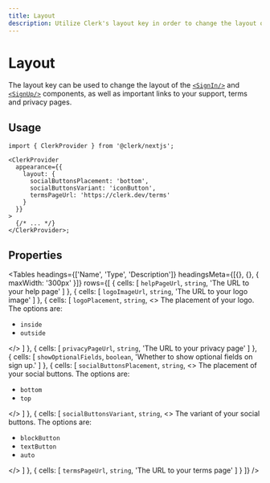 ---
title: Layout
description: Utilize Clerk's layout key in order to change the layout of the SignIn and SignUp components, as well as important links to your support, terms and privacy pages.
---


# Layout

The layout key can be used to change the layout of the [`<SignIn/>`](/reference-react/authentication/sign-in) and [`<SignUp/>`](/reference-react/authentication/sign-up) components, as well as important links to your support, terms and privacy pages.

## Usage

```tsx filename="app.tsx" copy
import { ClerkProvider } from '@clerk/nextjs';

<ClerkProvider
  appearance={{
    layout: {
      socialButtonsPlacement: 'bottom',
      socialButtonsVariant: 'iconButton',
      termsPageUrl: 'https://clerk.dev/terms'
    }
  }}
>
  {/* ... */}
</ClerkProvider>;
```

## Properties

<Tables
  headings={['Name', 'Type', 'Description']}
  headingsMeta={[{}, {}, { maxWidth: '300px' }]}
  rows={[
    {
      cells: [
        <code>helpPageUrl</code>,
        <code>string</code>,
        'The URL to your help page'
      ]
    },
    {
      cells: [
        <code>logoImageUrl</code>,
        <code>string</code>,
        'The URL to your logo image'
      ]
    },
    {
      cells: [
        <code>logoPlacement</code>,
        <code>string</code>,
        <>
          The placement of your logo. The options are:
          <ul>
            <li>
              <code>inside</code>
            </li>
            <li>
              <code>outside</code>
            </li>
          </ul>
        </>
      ]
    },
    {
      cells: [
        <code>privacyPageUrl</code>,
        <code>string</code>,
        'The URL to your privacy page'
      ]
    },
    {
      cells: [
        <code>showOptionalFields</code>,
        <code>boolean</code>,
        'Whether to show optional fields on sign up.'
      ]
    },
    {
      cells: [
        <code>socialButtonsPlacement</code>,
        <code>string</code>,
        <>
          The placement of your social buttons. The options are:
          <ul>
            <li>
              <code>bottom</code>
            </li>
            <li>
              <code>top</code>
            </li>
          </ul>
        </>
      ]
    },
    {
      cells: [
        <code>socialButtonsVariant</code>,
        <code>string</code>,
        <>
          The variant of your social buttons. The options are:
          <ul>
            <li>
              <code>blockButton</code>
            </li>
            <li>
              <code>textButton</code>
            </li>
            <li>
              <code>auto</code>
            </li>
          </ul>
        </>
      ]
    },
    {
      cells: [
        <code>termsPageUrl</code>,
        <code>string</code>,
        'The URL to your terms page'
      ]
    }
  ]}
/>
